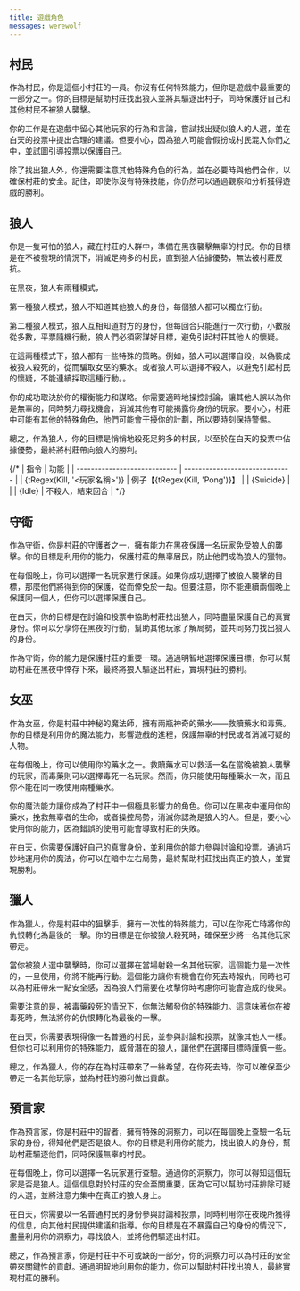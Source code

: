```yaml
---
title: 遊戲角色
messages: werewolf
---
```


## 村民

作為村民，你是這個小村莊的一員。你沒有任何特殊能力，但你是遊戲中最重要的一部分之一。你的目標是幫助村莊找出狼人並將其驅逐出村子，同時保護好自己和其他村民不被狼人襲擊。

你的工作是在遊戲中留心其他玩家的行為和言論，嘗試找出疑似狼人的人選，並在白天的投票中提出合理的建議。但要小心，因為狼人可能會假扮成村民混入你們之中，並試圖引導投票以保護自己。

除了找出狼人外，你還需要注意其他特殊角色的行為，並在必要時與他們合作，以確保村莊的安全。記住，即使你沒有特殊技能，你仍然可以通過觀察和分析獲得遊戲的勝利。

## 狼人

你是一隻可怕的狼人，藏在村莊的人群中，準備在黑夜襲擊無辜的村民。你的目標是在不被發現的情況下，消滅足夠多的村民，直到狼人佔據優勢，無法被村莊反抗。

在黑夜，狼人有兩種模式，

第一種狼人模式，狼人不知道其他狼人的身份，每個狼人都可以獨立行動。

第二種狼人模式，狼人互相知道對方的身份，但每回合只能進行一次行動，小數服從多數，平票隨機行動，狼人們必須密謀好目標，避免引起村莊其他人的懷疑。

在這兩種模式下，狼人都有一些特殊的策略。例如，狼人可以選擇自殺，以偽裝成被狼人殺死的，從而騙取女巫的藥水。或者狼人可以選擇不殺人，以避免引起村民的懷疑，不能連續採取這種行動。。

你的成功取決於你的權衡能力和謀略。你需要適時地操控討論，讓其他人誤以為你是無辜的，同時努力尋找機會，消滅其他有可能揭露你身份的玩家。要小心，村莊中可能有其他的特殊角色，他們可能會干擾你的計劃，所以要時刻保持警惕。

總之，作為狼人，你的目標是悄悄地殺死足夠多的村民，以至於在白天的投票中佔據優勢，最終將村莊帶向狼人的勝利。

{/* | 指令                         | 功能                           |
| ---------------------------- | ------------------------------ |
| {tRegex(Kill, '<玩家名稱>')} | 例子【{tRegex(Kill, 'Pong')}】 |
| {Suicide}                    |                                |
| {Idle}                       | 不殺人，結束回合               | */}

## 守衛

作為守衛，你是村莊的守護者之一，擁有能力在黑夜保護一名玩家免受狼人的襲擊。你的目標是利用你的能力，保護村莊的無辜居民，防止他們成為狼人的獵物。

在每個晚上，你可以選擇一名玩家進行保護。如果你成功選擇了被狼人襲擊的目標，那麼他們將得到你的保護，從而倖免於一劫。但要注意，你不能連續兩個晚上保護同一個人，但你可以選擇保護自己。

在白天，你的目標是在討論和投票中協助村莊找出狼人，同時盡量保護自己的真實身份。你可以分享你在黑夜的行動，幫助其他玩家了解局勢，並共同努力找出狼人的身份。

作為守衛，你的能力是保護村莊的重要一環。通過明智地選擇保護目標，你可以幫助村莊在黑夜中倖存下來，最終將狼人驅逐出村莊，實現村莊的勝利。

## 女巫

作為女巫，你是村莊中神秘的魔法師，擁有兩瓶神奇的藥水——救贖藥水和毒藥。你的目標是利用你的魔法能力，影響遊戲的進程，保護無辜的村民或者消滅可疑的人物。

在每個晚上，你可以使用你的藥水之一。救贖藥水可以救活一名在當晚被狼人襲擊的玩家，而毒藥則可以選擇毒死一名玩家。然而，你只能使用每種藥水一次，而且你不能在同一晚使用兩種藥水。

你的魔法能力讓你成為了村莊中一個極具影響力的角色。你可以在黑夜中運用你的藥水，挽救無辜者的生命，或者操控局勢，消滅你認為是狼人的人。但是，要小心使用你的能力，因為錯誤的使用可能會導致村莊的失敗。

在白天，你需要保護好自己的真實身份，並利用你的能力參與討論和投票。通過巧妙地運用你的魔法，你可以在暗中左右局勢，最終幫助村莊找出真正的狼人，並實現勝利。

## 獵人

作為獵人，你是村莊中的狙擊手，擁有一次性的特殊能力，可以在你死亡時將你的仇恨轉化為最後的一擊。你的目標是在你被狼人殺死時，確保至少將一名其他玩家帶走。

當你被狼人選中襲擊時，你可以選擇在當場射殺一名其他玩家。這個能力是一次性的，一旦使用，你將不能再行動。這個能力讓你有機會在你死去時報仇，同時也可以為村莊帶來一點安全感，因為狼人們需要在攻擊你時考慮你可能會造成的後果。

需要注意的是，被毒藥殺死的情況下，你無法觸發你的特殊能力。這意味著你在被毒死時，無法將你的仇恨轉化為最後的一擊。

在白天，你需要表現得像一名普通的村民，並參與討論和投票，就像其他人一樣。但你也可以利用你的特殊能力，威脅潛在的狼人，讓他們在選擇目標時謹慎一些。

總之，作為獵人，你的存在為村莊帶來了一絲希望，在你死去時，你可以確保至少帶走一名其他玩家，並為村莊的勝利做出貢獻。

## 預言家

作為預言家，你是村莊中的智者，擁有特殊的洞察力，可以在每個晚上查驗一名玩家的身份，得知他們是否是狼人。你的目標是利用你的能力，找出狼人的身份，幫助村莊驅逐他們，同時保護無辜的村民。

在每個晚上，你可以選擇一名玩家進行查驗。通過你的洞察力，你可以得知這個玩家是否是狼人。這個信息對於村莊的安全至關重要，因為它可以幫助村莊排除可疑的人選，並將注意力集中在真正的狼人身上。

在白天，你需要以一名普通村民的身份參與討論和投票，同時利用你在夜晚所獲得的信息，向其他村民提供建議和指導。你的目標是在不暴露自己的身份的情況下，盡量利用你的洞察力，尋找狼人，並將他們驅逐出村莊。

總之，作為預言家，你是村莊中不可或缺的一部分，你的洞察力可以為村莊的安全帶來關鍵性的貢獻。通過明智地利用你的能力，你可以幫助村莊找出狼人，最終實現村莊的勝利。
